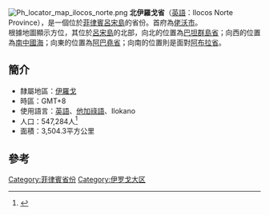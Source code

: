 [[File:Ph_locator_map_ilocos_norte.png|right]]
'''北伊羅戈省'''（[[英語|英語]]：Ilocos Norte Province），是一個位於[[菲律賓|菲律賓]][[呂宋島|呂宋島]]的省份。首府為[[佬沃|佬沃市]]。<br>
根據地圖顯示方位，其位於[[呂宋島|呂宋島]]的北部，向北的位置為[[巴坦群島省|巴坦群島省]]；向西的位置為[[南中國海|南中國海]]；向東的位置為[[阿巴堯省|阿巴堯省]]；向南的位置則是面對[[阿布拉省|阿布拉省]]。

==簡介==
*隸屬地區：[[伊羅戈|伊羅戈]]
*時區：GMT+8
*使用語言：[[英語|英語]]、[[他加祿語|他加祿語]]、Ilokano
*人口：547,284人<ref>{{cite web|title=Population and Annual Growth Rates for Region, Provinces and Highly Urbanized Cities  Based on Censuses 1995, 2000 and 2007|url=http://www.census.gov.ph/data/census2007/index.html|work=2007 Census|publisher=National Statistics Office|accessdate=16 July 2011|archive-date=2012-07-16|archive-url=https://web.archive.org/web/20120716233046/http://www.census.gov.ph/data/census2007/index.html|dead-url=no}}</ref>
*面積：3,504.3平方公里

==參考==
{{reflist}}

{{菲律賓行政區劃|nocat}}
{{Philippines-stub}}

[[Category:菲律賓省份|Category:菲律賓省份]]
[[Category:伊罗戈大区|Category:伊罗戈大区]]